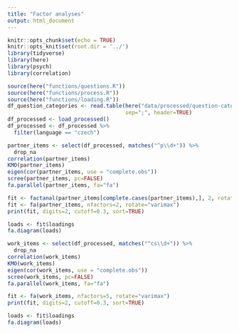```yaml
---
title: "Factor analyses"
output: html_document
---
```


```r
knitr::opts_chunk$set(echo = TRUE)
knitr::opts_knit$set(root.dir = '../')
library(tidyverse)
library(here)
library(psych)
library(correlation)
```

```r
source(here("functions/questions.R"))
source(here("functions/process.R"))
source(here("functions/loading.R"))
df_question_categories <- read.table(here("data/processed/question-categories.csv"),
                                     sep=";", header=TRUE)
df_processed <- load_processed()
df_processed <- df_processed %>%
  filter(language == "czech")
```

```r
partner_items <- select(df_processed, matches("^p\\d+")) %>%
  drop_na
correlation(partner_items)
KMO(partner_items)
eigen(cor(partner_items, use = "complete.obs"))
scree(partner_items, pc=FALSE)
fa.parallel(partner_items, fa="fa")
```

```R
fit <- factanal(partner_items[complete.cases(partner_items),], 2, rotation="promax")
fit <- fa(partner_items, nfactors=2, rotate="varimax")
print(fit, digits=2, cutoff=0.3, sort=TRUE)

loads <- fit$loadings
fa.diagram(loads)
```

```r
work_items <- select(df_processed, matches("^cs\\d+")) %>%
  drop_na
correlation(work_items)
KMO(work_items)
eigen(cor(work_items, use = "complete.obs"))
scree(work_items, pc=FALSE)
fa.parallel(work_items, fa="fa")
```

```R
fit <- fa(work_items, nfactors=5, rotate="varimax")
print(fit, digits=2, cutoff=0.3, sort=TRUE)

loads <- fit$loadings
fa.diagram(loads)
```